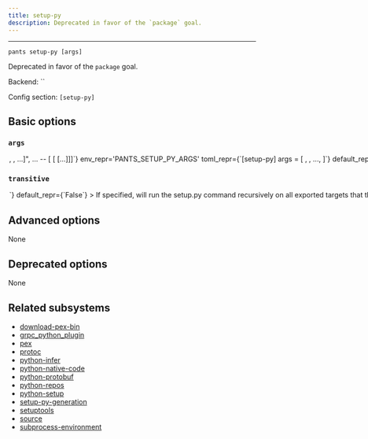 ```yaml
---
title: setup-py
description: Deprecated in favor of the `package` goal.
---
```



---

```
pants setup-py [args]
```

Deprecated in favor of the `package` goal.

Backend: <span className="color--primary">``</span>

Config section: <span className="color--primary">`[setup-py]`</span>

<span className={styles.options}>

## Basic options

### `args`

<Option
  cli_repr={`--setup-py-args="[<shell_str>, <shell_str>, ...]", ... -- [<shell_str> [<shell_str> [...]]]`}
  env_repr='PANTS_SETUP_PY_ARGS'
  toml_repr={`[setup-py]
args = [
    <shell_str>,
    <shell_str>,
    ...,
]`}
  default_repr={`[]`}
>

Arguments to pass directly to setup.py, e.g. `--setup-py-args='bdist_wheel --python-tag py36.py37'`. If unspecified, Pants will dump the setup.py chroot.

</Option>

### `transitive`

<Option
  cli_repr={`--[no-]setup-py-transitive`}
  env_repr='PANTS_SETUP_PY_TRANSITIVE'
  toml_repr={`[setup-py]
transitive = <bool>`}
  default_repr={`False`}
>

If specified, will run the setup.py command recursively on all exported targets that the specified targets depend on, in dependency order.

</Option>

## Advanced options

None

## Deprecated options

None

## Related subsystems

- [download-pex-bin](../subsystems/download-pex-bin.mdx)
- [grpc_python_plugin](../subsystems/grpc_python_plugin.mdx)
- [pex](../subsystems/pex.mdx)
- [protoc](../subsystems/protoc.mdx)
- [python-infer](../subsystems/python-infer.mdx)
- [python-native-code](../subsystems/python-native-code.mdx)
- [python-protobuf](../subsystems/python-protobuf.mdx)
- [python-repos](../subsystems/python-repos.mdx)
- [python-setup](../subsystems/python-setup.mdx)
- [setup-py-generation](../subsystems/setup-py-generation.mdx)
- [setuptools](../subsystems/setuptools.mdx)
- [source](../subsystems/source.mdx)
- [subprocess-environment](../subsystems/subprocess-environment.mdx)

</span>
